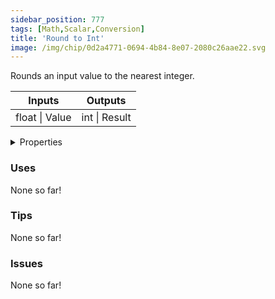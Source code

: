 ```yaml
---
sidebar_position: 777
tags: [Math,Scalar,Conversion]
title: 'Round to Int'
image: /img/chip/0d2a4771-0694-4b84-8e07-2080c26aae22.svg
---
```


Rounds an input value to the nearest integer.



<IChip uuid="0d2a4771-0694-4b84-8e07-2080c26aae22"/>

<table><thead><tr><th>Inputs</th><th>Outputs</th></tr></thead><tbody><tr><td>float | Value</td><td>int | Result</td></tr></tbody></table>

<details>
  <summary>Properties</summary>
  <div>
    <div>
    <table>
      <tbody>
        <tr>
          <td>Is beta required?</td>
          <td>No</td>
        </tr>
        <tr>
          <td>Is chip a trolling risk?</td>
          <td>No</td>
        </tr>
        <tr>
          <td>Is chip a role assignment risk?</td>
          <td>No</td>
        </tr>
        <tr>
          <td>Chip UUID</td>
          <td>0d2a4771-0694-4b84-8e07-2080c26aae22</td>
        </tr>
        <tr>
          <td>Room availability</td>
          <td>Available everywhere</td>
        </tr>
      </tbody>
    </table>
    </div>
  </div>
</details>

### Uses

None so far!

### Tips

None so far!

### Issues

None so far!